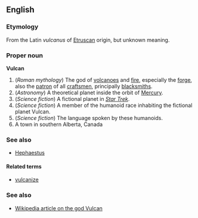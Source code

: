 ==English==
===Etymology===
From the Latin ''vulcanus'' of [[Etruscan]] origin, but unknown meaning.

===Proper noun===
'''Vulcan'''

#(''Roman mythology'') The god of [[volcanoes]] and [[fire]], especially the [[forge]], also the [[patron]] of all [[craftsmen]], principally [[blacksmiths]].
#(''Astronomy'') A theoretical planet inside the orbit of [[Mercury]].
#(''Science fiction'') A fictional planet in ''[[w:Star Trek|Star Trek]]''.
#(''Science fiction'') A member of the humanoid race inhabiting the fictional planet Vulcan.
#(''Science fiction'') The language spoken by these humanoids.
# A town in southern Alberta, Canada

===See also===
*[[Hephaestus]]

====Related terms====
*[[vulcanize]]

===See also===
*[[w:Vulcan (mythology)|Wikipedia article on the god Vulcan]]